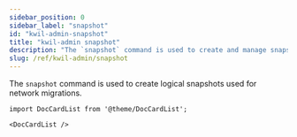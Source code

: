 ```yaml
---
sidebar_position: 0
sidebar_label: "snapshot"
id: "kwil-admin-snapshot"
title: "kwil-admin snapshot"
description: "The `snapshot` command is used to create and manage snapshots."
slug: /ref/kwil-admin/snapshot
---
```


The `snapshot` command is used to create logical snapshots used for network migrations.

```mdx-code-block
import DocCardList from '@theme/DocCardList';

<DocCardList />
```

